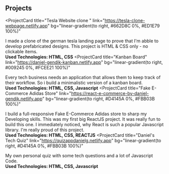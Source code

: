 ## Projects



<ProjectCard
  title="Tesla Website clone "
  link="https://tesla-clone-webpage.netlify.app"
  bg="linear-gradient(to right, #662D8C 0%, #ED1E79 100%)"
>
 I made a clone of the german tesla landing page to prove that I'm abble to 
 develop prefabricated designs. This project is HTML & CSS only - no clickable items.\
 **Used Technologies: HTML, CSS**
</ProjectCard>
<ProjectCard
  title="Kanban Board"
  link="https://daniel-gendik-kanban.netlify.app"
  bg="linear-gradient(to right, #009245 0%, #FCEE21 100%)"
>
  Every tech business needs an application that allows them to keep track of their workflow. So i build a minimalistic version of a kanban board.\
   **Used Technologies: HTML, CSS, Javascript**
</ProjectCard>
<ProjectCard
  title="Fake E-Commerce Adidas Store"
  link="https://react-e-commerce-by-daniel-gendik.netlify.app"
  bg="linear-gradient(to right, #D4145A 0%, #FBB03B 100%)"
>
  I build a full-responsive Fake E-Commerce Adidas store to sharp my Developing skills. This was my first big ReactJS project. 
  It was really fun to build this one. I immediately noticed, why React is such a popular Javascript library.
  I'm really proud of this project.\
   **Used Technologies: HTML, CSS, REACTJS**
</ProjectCard>
<ProjectCard
  title="Daniel's Tech Quiz"
  link="https://quizappdanielg.netlify.app"
  bg="linear-gradient(to right, #D4145A 0%, #FBB03B 100%)"
>
  My own personal quiz with some tech questions and a lot of Javascript Code.\
   **Used Technologies: HTML, CSS, Javascript**
</ProjectCard>



